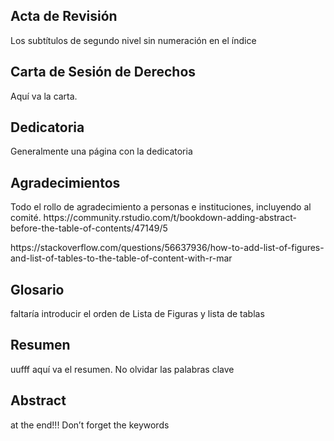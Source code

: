 \newpage

## Acta de Revisión {-}

Los subtítulos de segundo nivel sin numeración en el índice

\newpage


## Carta de Sesión de Derechos {-}

Aquí va la carta.

\newpage

## Dedicatoria {-}

Generalmente una página con la dedicatoria

\newpage

## Agradecimientos {-}

Todo el rollo de agradecimiento a personas e instituciones, incluyendo al comité.
https://community.rstudio.com/t/bookdown-adding-abstract-before-the-table-of-contents/47149/5

https://stackoverflow.com/questions/56637936/how-to-add-list-of-figures-and-list-of-tables-to-the-table-of-content-with-r-mar

\newpage

\tableofcontents
\listoffigures
\listoftables

\newpage

## Glosario {-}

faltaría introducir el orden de Lista de Figuras y lista de tablas

\newpage

## Resumen {-}

uufff aquí va el resumen. No olvidar las palabras clave

\newpage

## Abstract {-}

at the end!!! Don't forget the keywords

